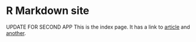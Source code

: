 # R Markdown site

UPDATE FOR SECOND APP 
This is the index page. It has a link to [article](article.html) and [another](another.html).
